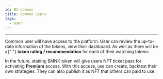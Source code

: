 ```yaml
---
id: 01-common
title: Common users
tags:
  - user
---
```


<hr />

<div style={{ textAlign: "justify" }}>
  <p>
    Common user will have access to the platform. User can review the up-to-date
    information of the tokens, view their dashboard. As well as there will be a{" "}
    <strong>token rating / recommendation</strong> for each of their watching
    tokens.
  </p>
  <p>
    In the future, staking $MNK token will give users NFT ticket pass for
    activating <strong>Premium</strong> access. With this access, use can
    create, backtest their own strategies. They can also publish it as NFT that
    others can paid to use.
  </p>
</div>
